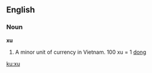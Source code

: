 ==English==
===Noun===
'''xu'''
{{wikipediapar|Vietnamese_dong}}
#A minor unit of currency in Vietnam. 100 xu = 1 [[dong]]

[[ku:xu]]